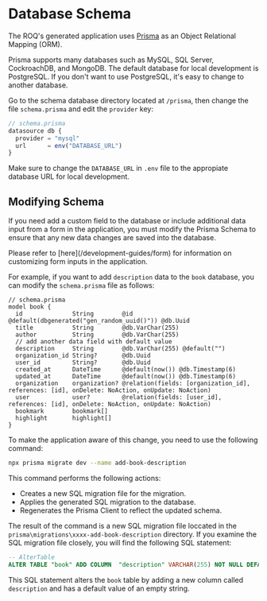 

# Database Schema

The ROQ's generated application uses [Prisma](https://www.prisma.io/) as an Object Relational Mapping (ORM).

Prisma supports many databases such as MySQL, SQL Server, CockroachDB, and MongoDB. The default database for local development is PostgreSQL. If you don't want to use PostgreSQL, it's easy to change to another database. 

Go to the schema database directory located at `/prisma`,  then change the file `schema.prisma` and edit the `provider` key:

```js
// schema.prisma
datasource db {
  provider = "mysql"
  url      = env("DATABASE_URL")
}
```

Make sure to change the `DATABASE_URL` in `.env` file to the appropiate database URL for local development.

## Modifying Schema

If you need add a custom field to the database or include additional data input from a form in the application, you must modify the Prisma Schema to ensure that any new data changes are saved into the database.  

<Callout type="info">
Please refer to [here](/development-guides/form) for information on customizing form inputs in the application.
</Callout>

For example, if you want to add `description` data to the `book` database, you can modify the `schema.prisma` file as follows:

```tsx
// schema.prisma
model book {
  id              String        @id @default(dbgenerated("gen_random_uuid()")) @db.Uuid
  title           String        @db.VarChar(255)
  author          String        @db.VarChar(255)
  // add another data field with default value 
  description     String        @db.VarChar(255) @default("")
  organization_id String?       @db.Uuid
  user_id         String?       @db.Uuid
  created_at      DateTime      @default(now()) @db.Timestamp(6)
  updated_at      DateTime      @default(now()) @db.Timestamp(6)
  organization    organization? @relation(fields: [organization_id], references: [id], onDelete: NoAction, onUpdate: NoAction)
  user            user?         @relation(fields: [user_id], references: [id], onDelete: NoAction, onUpdate: NoAction)
  bookmark        bookmark[]
  highlight       highlight[]
}
```
To make the application aware of this change, you need  to use the following command:

```bash
npx prisma migrate dev --name add-book-description
```

This command performs the following actions:

* Creates a new SQL migration file for the migration.
* Applies the generated SQL migration to the database.
* Regenerates the Prisma Client to reflect the updated schema.

The result of the command is a new SQL migration file loccated in the `prisma\migrations\xxxx-add-book-description` directory. If you examine the SQL migration file closely, you will find the following SQL statement:

```sql
-- AlterTable
ALTER TABLE "book" ADD COLUMN  "description" VARCHAR(255) NOT NULL DEFAULT '';
```

This SQL statement alters the `book` table by adding a new column called `description` and has a default value of an empty string.


